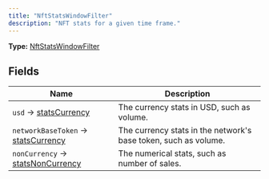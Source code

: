 ```yaml
---
title: "NftStatsWindowFilter"
description: "NFT stats for a given time frame."
---
```


**Type:** [NftStatsWindowFilter](/api-reference/types/nftstatswindowfilter)

## Fields

| Name | Description |
|------|-------------|
| `usd` → [statsCurrency](/api-reference/types/statscurrency) | The currency stats in USD, such as volume. |
| `networkBaseToken` → [statsCurrency](/api-reference/types/statscurrency) | The currency stats in the network's base token, such as volume. |
| `nonCurrency` → [statsNonCurrency](/api-reference/types/statsnoncurrency) | The numerical stats, such as number of sales. |

